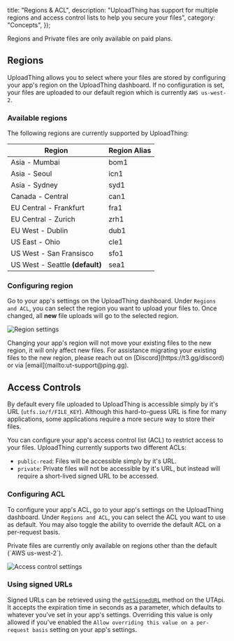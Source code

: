 
  title: "Regions & ACL",
  description:
    "UploadThing has support for multiple regions and access control lists to help you secure your files",
  category: "Concepts",
});

<Note>Regions and Private files are only available on paid plans.</Note>

## Regions

UploadThing allows you to select where your files are stored by configuring your
app's region on the UploadThing dashboard. If no configuration is set, your
files are uploaded to our default region which is currently `AWS us-west-2`.

### Available regions

The following regions are currently supported by UploadThing:

| Region                          | Region Alias |
| ------------------------------- | ------------ |
| Asia - Mumbai                   | bom1         |
| Asia - Seoul                    | icn1         |
| Asia - Sydney                   | syd1         |
| Canada - Central                | can1         |
| EU Central - Frankfurt          | fra1         |
| EU Central - Zurich             | zrh1         |
| EU West - Dublin                | dub1         |
| US East - Ohio                  | cle1         |
| US West - San Fransisco         | sfo1         |
| US West - Seattle **(default)** | sea1         |

### Configuring region

Go to your app's settings on the UploadThing dashboard. Under `Regions and ACL`,
you can select the region you want to upload your files to. Once changed, all
**new** file uploads will go to the selected region.

![Region settings](@/images/region-settings.png)

<Note>
  Changing your app's region will not move your existing files to the new
  region, it will only affect new files. For assistance migrating your existing
  files to the new region, please reach out on [Discord](https://t3.gg/discord)
  or via [email](mailto:ut-support@ping.gg).
</Note>

## Access Controls

By default every file uploaded to UploadThing is accessible simply by it's URL
(`utfs.io/f/FILE_KEY`). Although this hard-to-guess URL is fine for many
applications, some applications require a more secure way to store their files.

You can configure your app's access control list (ACL) to restrict access to
your files. UploadThing currently supports two different ACLs:

- `public-read`: Files will be accessible simply by it's URL.
- `private`: Private files will not be accessible by it's URL, but instead will
  require a short-lived signed URL to be accessed.

### Configuring ACL

To configure your app's ACL, go to your app's settings on the UploadThing
dashboard. Under `Regions and ACL`, you can select the ACL you want to use as
default. You may also toggle the ability to override the default ACL on a
per-request basis.

<Note>
  Private files are currently only available on regions other than the default
  (`AWS us-west-2`).
</Note>

![Access control settings](@/images/acl-settings.png)

### Using signed URLs

Signed URLs can be retrieved using the
[`getSignedURL`](/api-reference/ut-api#get-signed-url) method on the UTApi. It
accepts the expiration time in seconds as a parameter, which defaults to
whatever you've set in your app's settings. Overriding this value is only
allowed if you've enabled the
`Allow overriding this value on a per-request basis` setting on your app's
settings.
